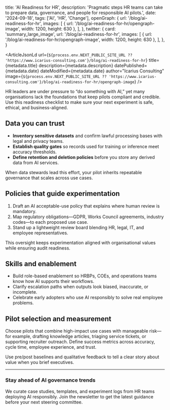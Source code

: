   title: 'AI Readiness for HR',
  description:
    'Pragmatic steps HR teams can take to prepare data, governance, and people for responsible AI pilots.',
  date: '2024-09-18',
  tags: ['AI', 'HR', 'Change'],
  openGraph: {
    url: '/blog/ai-readiness-for-hr',
    images: [
      { url: '/blog/ai-readiness-for-hr/opengraph-image', width: 1200, height: 630 },
    ],
  },
  twitter: {
    card: 'summary_large_image',
    url: '/blog/ai-readiness-for-hr',
    images: [
      { url: '/blog/ai-readiness-for-hr/opengraph-image', width: 1200, height: 630 },
    ],
  },
}


<ArticleJsonLd
  url={`${process.env.NEXT_PUBLIC_SITE_URL ?? 'https://www.icarius-consulting.com'}/blog/ai-readiness-for-hr`}
  title={metadata.title}
  description={metadata.description}
  datePublished={metadata.date}
  dateModified={metadata.date}
  author="Icarius Consulting"
  image={`${process.env.NEXT_PUBLIC_SITE_URL ?? 'https://www.icarius-consulting.com'}/blog/ai-readiness-for-hr/opengraph-image`}
/>

<PageHeader
  title={metadata.title}
  href="/blog"
  className="not-prose mb-10"
  headingClassName="text-4xl font-semibold tracking-tight text-white"
  contentClassName="space-y-3"
/>

HR leaders are under pressure to “do something with AI,” yet many organisations lack the foundations that keep pilots compliant and credible. Use this readiness checklist to make sure your next experiment is safe, ethical, and business-aligned.

## Data you can trust

- **Inventory sensitive datasets** and confirm lawful processing bases with legal and privacy teams.
- **Establish quality gates** so records used for training or inference meet accuracy thresholds.
- **Define retention and deletion policies** before you store any derived data from AI services.

When data stewards lead this effort, your pilot inherits repeatable governance that scales across use cases.

## Policies that guide experimentation

1. Draft an AI acceptable-use policy that explains where human review is mandatory.
2. Map regulatory obligations—GDPR, Works Council agreements, industry codes—to each proposed use case.
3. Stand up a lightweight review board blending HR, legal, IT, and employee representatives.

This oversight keeps experimentation aligned with organisational values while ensuring audit readiness.

## Skills and enablement

- Build role-based enablement so HRBPs, COEs, and operations teams know how AI supports their workflows.
- Clarify escalation paths when outputs look biased, inaccurate, or incomplete.
- Celebrate early adopters who use AI responsibly to solve real employee problems.

<InlineROI className="my-12" />

## Pilot selection and measurement

Choose pilots that combine high-impact use cases with manageable risk—for example, drafting knowledge articles, triaging service tickets, or supporting recruiter outreach. Define success metrics across accuracy, cycle time, employee experience, and trust.

Use pre/post baselines and qualitative feedback to tell a clear story about value when you brief executives.

<BlogCTA className="mt-12" />

---

### Stay ahead of AI governance trends

We curate case studies, templates, and experiment logs from HR teams deploying AI responsibly. Join the newsletter to get the latest guidance before your next steering committee.

<NewsletterForm className="mt-6" />
